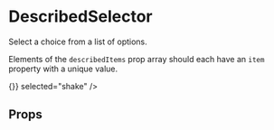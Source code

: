 
<Meta title="Components/DescribedSelector" component={DescribedSelector} />

# DescribedSelector

Select a choice from a list of options.

Elements of the `describedItems` prop array should each have an `item` property with a unique value.

<Canvas>
  <Story name="default">
    <DescribedSelector
      describedItems={[
        {
          title: 'Bake a cake',
          content:
            'Cupcakes, birthday cakes, chocolate cakes and brownies- bake up something for every occasion.',
          item: 'cake',
        },
        {
          title: 'Make a shake',
          content:
            'The classic shake is a few spoonfuls of protein powder mixed with water or milk, but the increasing popularity of protein-packed liquids means that there are far more options available.',
          item: 'shake',
        },
        {
          title: 'Prepare a salad',
          content:
            'It’s important to eat a variety of fresh fruits and vegetables, in as many different colors as possible. Combining them in a salad is both easy and delicious! Loaded with vitamins and minerals, eating a salad a day will also increase the level of powerful antioxidants in your blood.',
          item: 'salad',
        },
      ]}
      onSelectItem={() => {}}
      selected="shake"
    />
  </Story>
</Canvas>

## Props

<ArgsTable of={DescribedSelector} />
